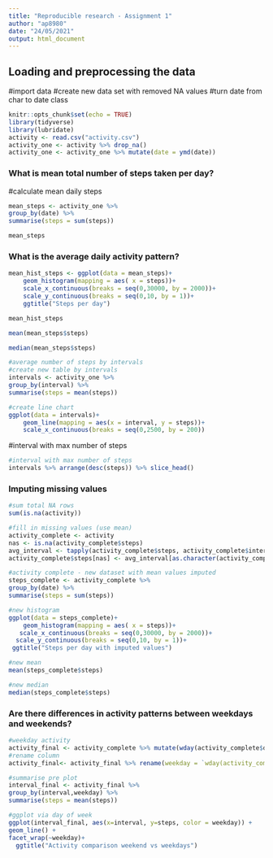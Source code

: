```yaml
---
title: "Reproducible research - Assignment 1"
author: "ap8980"
date: "24/05/2021"
output: html_document
---
```


## Loading and preprocessing the data
#import data
#create new data set with removed NA values
#turn date from char to date class
```r
knitr::opts_chunk$set(echo = TRUE)
library(tidyverse)
library(lubridate)
activity <- read.csv("activity.csv")
activity_one <- activity %>% drop_na()
activity_one <- activity_one %>% mutate(date = ymd(date))

```

### What is mean total number of steps taken per day?
#calculate mean daily steps

```r
mean_steps <- activity_one %>% 
group_by(date) %>%
summarise(steps = sum(steps))

mean_steps


```

### What is the average daily activity pattern?
```r
mean_hist_steps <- ggplot(data = mean_steps)+
    geom_histogram(mapping = aes( x = steps))+
    scale_x_continuous(breaks = seq(0,30000, by = 2000))+
    scale_y_continuous(breaks = seq(0,10, by = 1))+
    ggtitle("Steps per day")

mean_hist_steps

```
```r
mean(mean_steps$steps)

median(mean_steps$steps)

#average number of steps by intervals
#create new table by intervals
intervals <- activity_one %>%
group_by(interval) %>%
summarise(steps = mean(steps))

```
```r
#create line chart
ggplot(data = intervals)+
    geom_line(mapping = aes(x = interval, y = steps))+
    scale_x_continuous(breaks = seq(0,2500, by = 200))

```

#interval with max number of steps
```r
#interval with max number of steps
intervals %>% arrange(desc(steps)) %>% slice_head()
```
### Imputing missing values
```r
#sum total NA rows
sum(is.na(activity))

#fill in missing values (use mean)
activity_complete <- activity
nas <- is.na(activity_complete$steps)
avg_interval <- tapply(activity_complete$steps, activity_complete$interval, mean, na.rm=TRUE, simplify=TRUE)
activity_complete$steps[nas] <- avg_interval[as.character(activity_complete$interval[nas])]

#activity complete - new dataset with mean values imputed
steps_complete <- activity_complete %>% 
group_by(date) %>%
summarise(steps = sum(steps))
```
```r
#new histogram
ggplot(data = steps_complete)+
    geom_histogram(mapping = aes( x = steps))+
   scale_x_continuous(breaks = seq(0,30000, by = 2000))+
  scale_y_continuous(breaks = seq(0,10, by = 1))+
 ggtitle("Steps per day with imputed values")

```
```r
#new mean
mean(steps_complete$steps)

#new median
median(steps_complete$steps)
```
### Are there differences in activity patterns between weekdays and weekends?
```r
#weekday activity
activity_final <- activity_complete %>% mutate(wday(activity_complete$date, label = TRUE))
#rename column
activity_final<- activity_final %>% rename(weekday = `wday(activity_complete$date, label = TRUE)`)

#summarise pre plot
interval_final <- activity_final %>%
group_by(interval,weekday) %>%
summarise(steps = mean(steps))
```
```r
#ggplot via day of week
ggplot(interval_final, aes(x=interval, y=steps, color = weekday)) +
geom_line() +
facet_wrap(~weekday)+
  ggtitle("Activity comparison weekend vs weekdays")
```


